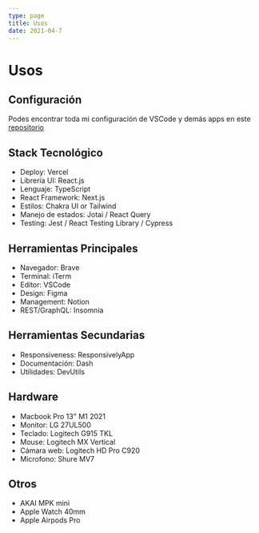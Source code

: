```yaml
---
type: page
title: Usos
date: 2021-04-7
---
```


# Usos

## Configuración

Podes encontrar toda mi configuración de VSCode y demás apps en este [repositorio](https://github.com/lndgalante/tools-configuration)

## Stack Tecnológico

- Deploy: Vercel
- Librería UI: React.js
- Lenguaje: TypeScript
- React Framework: Next.js
- Estilos: Chakra UI or Tailwind
- Manejo de estados: Jotai / React Query
- Testing: Jest / React Testing Library / Cypress

## Herramientas Principales

- Navegador: Brave
- Terminal: iTerm
- Editor: VSCode
- Design: Figma
- Management: Notion
- REST/GraphQL: Insomnia

## Herramientas Secundarias

- Responsiveness: ResponsivelyApp
- Documentación: Dash
- Utilidades: DevUtils

## Hardware

- Macbook Pro 13" M1 2021
- Monitor: LG 27UL500
- Teclado: Logitech G915 TKL
- Mouse: Logitech MX Vertical
- Cámara web: Logitech HD Pro C920
- Microfono: Shure MV7

## Otros

- AKAI MPK mini
- Apple Watch 40mm
- Apple Airpods Pro
